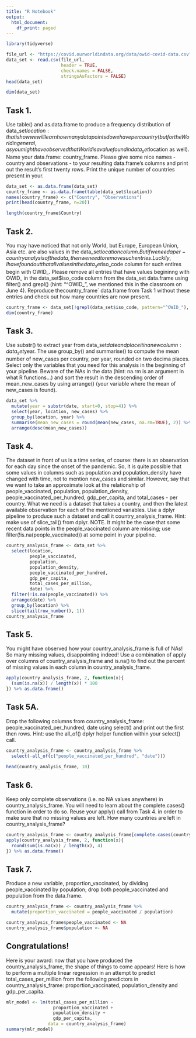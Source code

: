 ```yaml
---
title: "R Notebook"
output:
  html_document:
    df_print: paged
---
```

```r
library(tidyverse)
```


```r
file_url <- "https://covid.ourworldindata.org/data/owid-covid-data.csv"
data_set <- read.csv(file_url, 
                     header = TRUE,
                     check.names = FALSE,
                     stringsAsFactors = FALSE)
head(data_set)
```
```r
dim(data_set)
```

## Task 1.
Use table() and as.data.frame to produce a frequency distribution of data_set$location: that is how we will learn how many data points do we have per country (but for the World in general, as you might have observed that World is a value found in data_set$location as well). Name your data.frame: country_frame. Please give some nice names - country and observations - to your resulting data.frame’s columns and print out the result’s first twenty rows. Print the unique number of countries present in your.


```r
data_set <- as.data.frame(data_set)
country_frame <- as.data.frame(table(data_set$location))
names(country_frame) <- c("Country", "Observations")
print(head(country_frame, n=20))
```
```r
length(country_frame$Country)
```

## Task 2.
You may have noticed that not only World, but Europe, European Union, Asia etc. are also values in the data_set$location column. But if we need a per-country analysis of the data, then we need to remove such entries. Luckily, I have found out that all values in the data_set$iso_code column for such entires begin with OWID_. Please remove all entries that have values begininng with OWID_ in the data_set$iso_code column from the data_set data.frame using filter() and grepl() (hint: "^OWID_", we mentioned this in the classroom on June 4). Reproduce thecountry_frame` data.frame from Task 1 without these entries and check out how many countries are now present.

```r
country_frame <- data_set[!grepl(data_set$iso_code, pattern="^OWID_"), c("location")] %>% table() %>% as.data.frame()
dim(country_frame)
```
## Task 3.
Use substr() to extract year from data_set$date and place it in a new column: data_set$year. The use group_by() and summarise() to compute the mean number of new_cases per country, per year, rounded on two decima places. Select only the variables that you need for this analysis in the beginning of your pipeline. Beware of the NAs in the data (hint: na.rm is an argument in what R functions…) and sort the result in the descending order of mean_new_cases by using arrange() (your variable where the mean of new_cases is found).
```r
data_set %>%
  mutate(year = substr(date, start=0, stop=4)) %>%
  select(year, location, new_cases) %>%
  group_by(location, year) %>%
  summarise(mean_new_cases = round(mean(new_cases, na.rm=TRUE), 2)) %>%
  arrange(desc(mean_new_cases))
```
## Task 4.
The dataset in front of us is a time series, of course: there is an observation for each day since the onset of the pandemic. So, it is quite possible that some values in columns such as population and population_density have changed with time, not to mention new_cases and similar. However, say that we want to take an approximate look at the relationship of people_vaccinated, population, population_density, people_vaccinated_per_hundred, gdp_per_capita, and total_cases - per country. What we need is a dataset that takes a country, and then the latest available observation for each of the mentioned variables. Use a dplyr pipeline to produce such a dataset and call it country_analysis_frame. Hint: make use of slice_tail() from dplyr. NOTE. It might be the case that some recent data points in the people_vaccinated column are missing; use filter(!is.na(people_vaccinated)) at some point in your pipeline.

```r
country_analysis_frame <- data_set %>% 
  select(location,
         people_vaccinated,
         population,
         population_density, 
         people_vaccinated_per_hundred,
         gdp_per_capita,
         total_cases_per_million, 
         date) %>%
  filter(!is.na(people_vaccinated)) %>%
  arrange(date) %>%
  group_by(location) %>%
  slice(tail(row_number(), 1))
country_analysis_frame
```
## Task 5.
You might have observed how your country_analysis_frame is full of NAs! So many missing values, disappointing indeed! Use a combination of apply over columns of country_analysis_frame and is.na() to find out the percent of missing values in each column in country_analysis_frame.
```r
apply(country_analysis_frame, 2, function(x){
  (sum(is.na(x)) / length(x)) * 100
}) %>% as.data.frame()
```
## Task 5A.
Drop the following columns from country_analysis_frame: people_vaccinated_per_hundred, date using select() and print out the first then rows. Hint: use the all_of() dplyr helper function within your select() call.
```r
country_analysis_frame <- country_analysis_frame %>% 
  select(-all_of(c("people_vaccinated_per_hundred", "date")))
  
head(country_analysis_frame, 10)
```
## Task 6.
Keep only complete observations (i.e. no NA values anywhere) in country_analysis_frame. You will need to learn about the complete.cases() function in order to do so. Reuse your apply() call from Task 4. in order to make sure that no missing values are left. How many countries are left in country_analysis_frame?
```r
country_analysis_frame <- country_analysis_frame[complete.cases(country_analysis_frame),]
apply(country_analysis_frame, 2, function(x){
  round(sum(is.na(x)) / length(x), 4)
}) %>% as.data.frame()
```
## Task 7.
Produce a new variable, proportion_vaccinated, by dividing people_vaccinated by population; drop both people_vaccinated and population from the data.frame.
```r
country_analysis_frame <- country_analysis_frame %>%
  mutate(proportion_vaccinated = people_vaccinated / population)

country_analysis_frame$people_vaccinated <- NA
country_analysis_frame$population <- NA
```

## Congratulations!
Here is your award: now that you have produced the country_analysis_frame, the shape of things to come appears! Here is how to perform a multiple linear regression in an attempt to predict total_cases_per_million from the following predictors in country_analysis_frame: proportion_vaccinated, population_density and gdp_per_capita.

```r
mlr_model <- lm(total_cases_per_million ~ 
                  proportion_vaccinated + 
                  population_density + 
                  gdp_per_capita, 
                data = country_analysis_frame)
summary(mlr_model)
```

